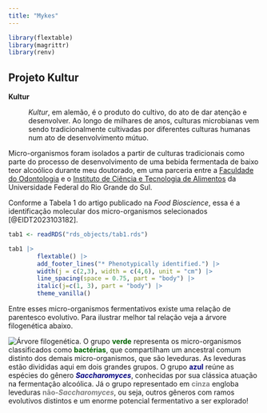 ```yaml
---
title: "Mykes"
---
```


```r
library(flextable)
library(magrittr)
library(renv)
```

## Projeto Kultur

**Kultur**

:   *Kultur*, em alemão, é o produto do cultivo, do ato de dar atenção e desenvolver. Ao longo de milhares de anos, culturas microbianas vem sendo tradicionalmente cultivadas por diferentes culturas humanas num ato de desenvolvimento mútuo.

Micro-organismos foram isolados a partir de culturas tradicionais como parte do processo de desenvolvimento de uma bebida fermentada de baixo teor alcoólico durante meu doutorado, em uma parceria entre a [Faculdade do Odontologia](https://www.ufrgs.br/odontologia/) e o [Instituto de Ciência e Tecnologia de Alimentos](https://www.ufrgs.br/icta/) da Universidade Federal do Rio Grande do Sul.

Conforme a Tabela 1 do artigo publicado na *Food Bioscience*, essa é a identificação molecular dos micro-organismos selecionados [@EIDT2023103182].

```r
tab1 <- readRDS("rds_objects/tab1.rds")

tab1 |> 
        flextable() |> 
        add_footer_lines("* Phenotypically identified.") |> 
        width(j = c(2,3), width = c(4,6), unit = "cm") |>   
        line_spacing(space = 0.75, part = "body") |> 
        italic(j=c(1, 3), part = "body") |> 
        theme_vanilla()
```

Entre esses micro-organismos fermentativos existe uma relação de parentesco evolutivo. Para ilustrar melhor tal relação veja a árvore filogenética abaixo.

![Árvore filogenética.](images/cladogram.png) 
O grupo [<strong>verde</strong>]{style="color:darkgreen"} representa os micro-organismos classificados como [<strong>bactérias</strong>]{style="color:darkgreen"}, que compartilham um ancestral comum distinto dos demais micro-organismos, que são leveduras. As leveduras estão divididas aqui em dois grandes grupos. 
O grupo [<strong>azul</strong>]{style="color:navy"} reúne as espécies do gênero [<strong><em>Saccharomyces</em></strong>]{style="color:navy"}, conhecidas por sua clássica atuação na fermentação alcoólica. 
Já o grupo representado em [<strong>cinza</strong>]{style="color:gray"} engloba leveduras [<strong>não-<em>Saccharomyces</em></strong>]{style="color:gray"}, ou seja, outros gêneros com ramos evolutivos distintos e um enorme potencial fermentativo a ser explorado!